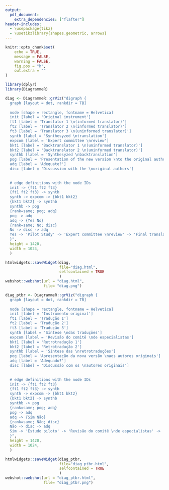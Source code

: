 ```yaml
---
output: 
  pdf_document:
    extra_dependencies: ["flafter"]
header-includes:
  - \usepackage{tikz}
  - \usetikzlibrary{shapes.geometric, arrows}
---
```


```r
knitr::opts_chunk$set(
	echo = TRUE,
	message = FALSE,
	warning = FALSE,
	fig.pos = "h",
	out.extra = ""
)
```

```r
library(dplyr)
library(DiagrammeR)
```

```{=latex}
\begin{tikzpicture}[node distance=2cm]
\tikzstyle{process} = [rectangle, minimum width=3cm, minimum height=1cm, text centered, draw=black]

\node (pro1) [process] {Process 1};
\end{tikzpicture}
```




```r

diag <- DiagrammeR::grViz("digraph {
  graph [layout = dot, rankdir = TB]
  
  node [shape = rectangle, fontname = Helvetica] 
  init [label = 'Original instrument']
  ft1 [label = 'Translator 1 \n(informed translator)']
  ft2 [label = 'Translator 2 \n(informed translator)']
  ft3 [label = 'Translator 3 \n(uninformed translator)']
  synth [label = 'Synthesyzed \ntranslation']
  expcom [label = 'Expert committee \nreview']
  bkt1 [label = 'Backtranslator 1 \n(uninformed translator)']
  bkt2 [label = 'Backtranslator 2 \n(uninformed translator)']
  synthb [label = 'Synthesyzed \nbacktranslation']
  pog [label = 'Presentation of the new version \nto the original authors']
  adq [label = 'Adequate?']
  disc [label = 'Discussion with the \noriginal authors']
  
  
  # edge definitions with the node IDs
  init -> {ft1 ft2 ft3}
  {ft1 ft2 ft3} -> synth
  synth -> expcom -> {bkt1 bkt2}
  {bkt1 bkt2} -> synthb
  synthb -> pog
  {rank=same; pog; adq}
  pog -> adq 
  adq -> {Yes No}
  {rank=same; No; disc}
  No -> disc -> adq
  Yes -> 'Pilot Study' -> 'Expert committee \nreview' -> 'Final translated \n version'
  }",
  height = 1420, 
  width = 1024, 
  )
```

```r
htmlwidgets::saveWidget(diag,
                        file="diag.html",
                        selfcontained = TRUE
                        )
webshot::webshot(url = "diag.html",
                 file= "diag.png")
```


```r

diag_ptbr <- DiagrammeR::grViz("digraph {
  graph [layout = dot, rankdir = TB]
  
  node [shape = rectangle, fontname = Helvetica] 
  init [label = 'Instrumento original']
  ft1 [label = 'Tradução 1']
  ft2 [label = 'Tradução 2']
  ft3 [label = 'Tradução 3']
  synth [label = 'Síntese \ndas traduções']
  expcom [label = 'Revisão do comitê \nde especialistas']
  bkt1 [label = 'Retrotradução 1']
  bkt2 [label = 'Retrotradução 2']
  synthb [label = 'Síntese das \nretrotraduções']
  pog [label = 'Apresentação da nova versão \naos autores originais']
  adq [label = 'Adequado?']
  disc [label = 'Discussão com os \nautores originais']
  
  
  # edge definitions with the node IDs
  init -> {ft1 ft2 ft3}
  {ft1 ft2 ft3} -> synth
  synth -> expcom -> {bkt1 bkt2}
  {bkt1 bkt2} -> synthb
  synthb -> pog
  {rank=same; pog; adq}
  pog -> adq 
  adq -> {Sim Não}
  {rank=same; Não; disc}
  Não -> disc -> adq
  Sim -> 'Estudo piloto' -> 'Revisão do comitê \nde especialistas' -> 'Versão final \ntraduzida'
  }",
  height = 1420, 
  width = 1024, 
  )
```

```r
htmlwidgets::saveWidget(diag_ptbr,
                        file="diag_ptbr.html",
                        selfcontained = TRUE
                        )
webshot::webshot(url = "diag_ptbr.html",
                 file= "diag_ptbr.png")
```